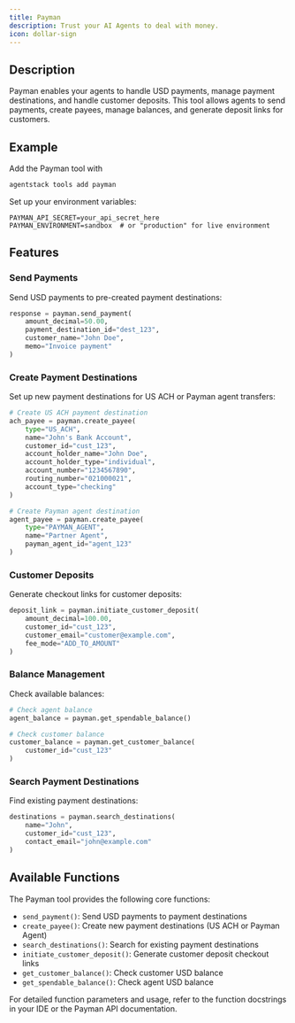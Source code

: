 ```yaml
---
title: Payman
description: Trust your AI Agents to deal with money.
icon: dollar-sign
---
```


## Description

Payman enables your agents to handle USD payments, manage payment destinations, and handle customer deposits. This tool allows agents to send payments, create payees, manage balances, and generate deposit links for customers.

## Example

Add the Payman tool with
```bash
agentstack tools add payman
```

Set up your environment variables:
```env
PAYMAN_API_SECRET=your_api_secret_here
PAYMAN_ENVIRONMENT=sandbox  # or "production" for live environment
```

## Features

### Send Payments
Send USD payments to pre-created payment destinations:
```python
response = payman.send_payment(
    amount_decimal=50.00,
    payment_destination_id="dest_123",
    customer_name="John Doe",
    memo="Invoice payment"
)
```

### Create Payment Destinations
Set up new payment destinations for US ACH or Payman agent transfers:
```python
# Create US ACH payment destination
ach_payee = payman.create_payee(
    type="US_ACH",
    name="John's Bank Account",
    customer_id="cust_123",
    account_holder_name="John Doe",
    account_holder_type="individual",
    account_number="1234567890",
    routing_number="021000021",
    account_type="checking"
)

# Create Payman agent destination
agent_payee = payman.create_payee(
    type="PAYMAN_AGENT",
    name="Partner Agent",
    payman_agent_id="agent_123"
)
```

### Customer Deposits
Generate checkout links for customer deposits:
```python
deposit_link = payman.initiate_customer_deposit(
    amount_decimal=100.00,
    customer_id="cust_123",
    customer_email="customer@example.com",
    fee_mode="ADD_TO_AMOUNT"
)
```

### Balance Management
Check available balances:
```python
# Check agent balance
agent_balance = payman.get_spendable_balance()

# Check customer balance
customer_balance = payman.get_customer_balance(
    customer_id="cust_123"
)
```

### Search Payment Destinations
Find existing payment destinations:
```python
destinations = payman.search_destinations(
    name="John",
    customer_id="cust_123",
    contact_email="john@example.com"
)
```

## Available Functions

The Payman tool provides the following core functions:

- `send_payment()`: Send USD payments to payment destinations
- `create_payee()`: Create new payment destinations (US ACH or Payman Agent)
- `search_destinations()`: Search for existing payment destinations
- `initiate_customer_deposit()`: Generate customer deposit checkout links
- `get_customer_balance()`: Check customer USD balance
- `get_spendable_balance()`: Check agent USD balance

For detailed function parameters and usage, refer to the function docstrings in your IDE or the Payman API documentation.
